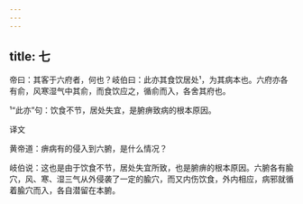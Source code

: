 ```yaml
---
---
---
```

title: 七
---




帝曰：其客于六府者，何也？岐伯曰：此亦其食饮居处¹，为其病本也。六府亦各有俞，风寒湿气中其俞，而食饮应之，循俞而入，各舍其府也。

¹“此亦”句：饮食不节，居处失宜，是腑痹致病的根本原因。

译文

黄帝道：痹病有的侵入到六腑，是什么情况？

岐伯说：这也是由于饮食不节，居处失宜所致，也是腑痹的根本原因。六腑各有腧穴，风、寒、湿三气从外侵袭了一定的腧穴，而又内伤饮食，外内相应，病邪就循着腧穴而入，各自潜留在本腑。